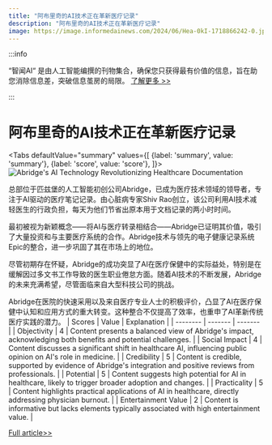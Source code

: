 ```yaml
---
title: "阿布里奇的AI技术正在革新医疗记录"
description: "阿布里奇的AI技术正在革新医疗记录"
image: https://image.informedainews.com/2024/06/Hea-0kI-1718866242-0.jpg
---
```



:::info

“智闻AI“ 是由人工智能编撰的刊物集合，确保您只获得最有价值的信息，旨在助您消除信息差，突破信息茧房的局限。  [了解更多 >>](/)

:::

# 阿布里奇的AI技术正在革新医疗记录


<Tabs
	defaultValue="summary"
	values={[
	{label: 'summary', value: 'summary'},
	{label: 'score', value: 'score'},
]}>
<TabItem value="summary">
<img
  src="https://image.informedainews.com/2024/06/Hea-0kI-1718866242-0.jpg"
  alt="Abridge's AI Technology Revolutionizing Healthcare Documentation"
/>



总部位于匹兹堡的人工智能初创公司Abridge，已成为医疗技术领域的领导者，专注于AI驱动的医疗笔记记录。由心脏病专家Shiv Rao创立，该公司利用AI技术减轻医生的行政负担，每天为他们节省出原本用于文档记录的两小时时间。

最初被视为新颖概念——将AI与医疗转录相结合——Abridge已证明其价值，吸引了大量投资和与主要医疗系统的合作。Abridge技术与领先的电子健康记录系统Epic的整合，进一步巩固了其在市场上的地位。

尽管初期存在怀疑，Abridge的成功突显了AI在医疗保健中的实际益处，特别是在缓解因过多文书工作导致的医生职业倦怠方面。随着AI技术的不断发展，Abridge的未来充满希望，尽管面临来自大型科技公司的挑战。

Abridge在医院的快速采用以及来自医疗专业人士的积极评价，凸显了AI在医疗保健中认知和应用方式的重大转变。这种整合不仅提高了效率，也重申了AI革新传统医疗实践的潜力。
</TabItem>
<TabItem value="score">
	| Scores     | Value   | Explanation |
	| -------- | ------- | ------- |
	| Objectivity  | 4    | Content presents a balanced view of Abridge's impact, acknowledging both benefits and potential challenges.    |
	| Social Impact | 4     | Content discusses a significant shift in healthcare AI, influencing public opinion on AI's role in medicine.    |
	| Credibility    | 5    | Content is credible, supported by evidence of Abridge's integration and positive reviews from professionals.    |
	| Potential    | 5    | Content suggests high potential for AI in healthcare, likely to trigger broader adoption and changes.    |
	| Practicality    | 5    | Content highlights practical applications of AI in healthcare, directly addressing physician burnout.    |
	| Entertainment Value    | 2    | Content is informative but lacks elements typically associated with high entertainment value.    |
</TabItem>
</Tabs>

[Full article>>](https://techcrunch.com/2024/06/18/how-abridge-became-one-of-the-most-talked-about-healthcare-ai-startups/)
